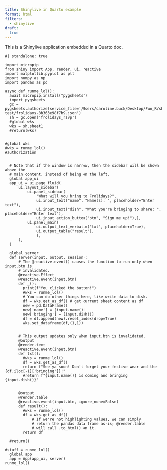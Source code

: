 ```yaml
---
title: Shinylive in Quarto example
format: html
filters:
  - shinylive
draft:
  true
---
```


This is a Shinylive application embedded in a Quarto doc.

```shinylive-python
#| standalone: true

import micropip
from shiny import App, render, ui, reactive
import matplotlib.pyplot as plt
import numpy as np
import pandas as pd

async def runme_lol():
  await micropip.install("pygsheets")
  import pygsheets
  gc = pygsheets.authorize(service_file='/Users/caroline.buck/Desktop/Fun_R/shinylive-test/frolidays-8b363e98f7b9.json')
  sh = gc.open('frolidays_rsvp')
  #global wks 
  wks = sh.sheet1
  #return(wks)


#global wks
#wks = runme_lol()
#authorization


  # Note that if the window is narrow, then the sidebar will be shown above the
  # main content, instead of being on the left.
  global app_ui
  app_ui = ui.page_fluid(
      ui.layout_sidebar(
          ui.panel_sidebar(
              "What will you bring to Frolidays?",
              ui.input_text("name", "Name(s): ", placeholder="Enter text"),
              ui.input_text("dish", "What you're bringing to share: ", placeholder="Enter text"),
              ui.input_action_button("btn", "Sign me up!"),),
          ui.panel_main(
              ui.output_text_verbatim("txt", placeholder=True),
              ui.output_table("result"),
              ),
      ),
  )
  
  global server
  def server(input, output, session):
      # The @reactive.event() causes the function to run only when input.btn is
      # invalidated.
      @reactive.Effect
      @reactive.event(input.btn)
      def _():
        print(f"You clicked the button!")
        #wks = runme_lol()
        # You can do other things here, like write data to disk.
        df = wks.get_as_df() # get current sheet content as df
        new = pd.DataFrame()
        new['name'] = [input.name()]
        new['bringing'] = [input.dish()]
        df = df.append(new).reset_index(drop=True)
        wks.set_dataframe(df,(1,1))
          
  
      # This output updates only when input.btn is invalidated.
      @output
      @render.text
      @reactive.event(input.btn)
      def txt():
        #wks = runme_lol()
        df = wks.get_as_df()
        return f"See ya soon! Don't forget your festive wear and the {df.iloc[-1]['bringing']}!"
        #return f"{input.name()} is coming and bringing {input.dish()}"
  
  
      @output
      @render.table
      @reactive.event(input.btn, ignore_none=False)
      def result():
        #wks = runme_lol()
        df = wks.get_as_df()
            # If we're not highlighting values, we can simply
            # return the pandas data frame as-is; @render.table
            # will call .to_html() on it.
        return df
  
  #return()
        
#stuff = runme_lol()
  global app
  app = App(app_ui, server)
runme_lol()

```